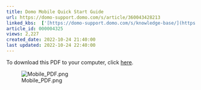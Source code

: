 ```yaml
---
title: Domo Mobile Quick Start Guide
url: https://domo-support.domo.com/s/article/360043428213
linked_kbs:  ['[https://domo-support.domo.com/s/knowledge-base/](https://domo-support.domo.com/s/knowledge-base/)', '[https://domo-support.domo.com/s/](https://domo-support.domo.com/s/)', '[https://domo-support.domo.com/s/topic/0TO5w000000ZamsGAC](https://domo-support.domo.com/s/topic/0TO5w000000ZamsGAC)', '[https://domo-support.domo.com/s/topic/0TO5w000000ZancGAC](https://domo-support.domo.com/s/topic/0TO5w000000ZancGAC)', '[https://domo-support.domo.com/s/article/360043428213](https://domo-support.domo.com/s/article/360043428213)', '[https://domo-support.domo.com/s/topic/0TO5w000000ZancGAC/domo-mobile](https://domo-support.domo.com/s/topic/0TO5w000000ZancGAC/domo-mobile)', '[https://domo-support.domo.com/s/article/360043429933](https://domo-support.domo.com/s/article/360043429933)', '[https://domo-support.domo.com/s/article/360043429953](https://domo-support.domo.com/s/article/360043429953)', '[https://domo-support.domo.com/s/article/360042925494](https://domo-support.domo.com/s/article/360042925494)', '[https://domo-support.domo.com/s/article/360043429913](https://domo-support.domo.com/s/article/360043429913)', '[https://domo-support.domo.com/s/article/4408174643607](https://domo-support.domo.com/s/article/4408174643607)', '[https://domo-support.domo.com/s/login/](https://domo-support.domo.com/s/login/)']
article_id: 000004325
views: 2,227
created_date: 2022-10-24 21:40:00
last updated: 2022-10-24 22:40:00
---
```




To download this PDF to your computer, click [here](https://domosoftware.sharepoint.com/:b:/s/CS-Edu-PublicFiles/EbDyGToGL3VKhnw3G1zt3w8BWcqzjzepw4ZGF-WHXwUoCA?e=P7VtWC).


![Mobile_PDF.png](Mobile_PDF.png)

